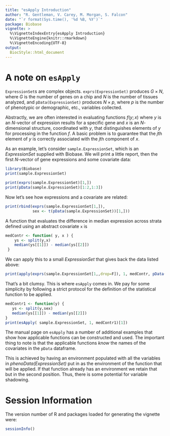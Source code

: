 ```yaml
---
title: "esApply Introduction"
author: "R. Gentleman, V. Carey, M. Morgan, S. Falcon"
date: "`r format(Sys.time(), '%d %B, %Y')`"
package: Biobase
vignette: >
  %\VignetteIndexEntry{esApply Introduction}
  %\VignetteEngine{knitr::rmarkdown}
  %\VignetteEncoding{UTF-8}
output:
  BiocStyle::html_document
---
```


# A note on `esApply` {#a-note-on-esapply .unnumbered}

`ExpressionSet`s are complex objects. `exprs(ExpressionSet)` produces $G \times N$, where $G$ is the number of genes on a chip and $N$ is the number of tissues analyzed, and `pData(ExpressionSet)` produces $N \times p$, where $p$ is the number of phenotypic or demographic, etc., variables collected.

Abstractly, we are often interested in evaluating functions $f(y;x)$ where $y$ is an $N$-vector of expression results for a specific gene and $x$ is an $N$-dimensional structure, coordinated with $y$, that distinguishes elements of $y$ for processing in the function $f$. A basic problem is to guarantee that the $j$th element of $y$ is correctly associated with the $j$th component of $x$.

As an example, let's consider `sample.ExpressionSet`, which is an *ExpressionSet* supplied with Biobase. We will print a little report, then the first $N$-vector of gene expressions and some covariate data:

```r
library(Biobase)
print(sample.ExpressionSet)

```

```r
print(exprs(sample.ExpressionSet)[1,])
print(pData(sample.ExpressionSet)[1:2,1:3])
```

Now let's see how expressions and a covariate are related:

```r
print(rbind(exprs(sample.ExpressionSet[1,]),
            sex <- t(pData(sample.ExpressionSet))[1,]))
```

A function that evaluates the difference in median expression across strata defined using an abstract covariate `x` is

```r
medContr <- function( y, x ) {
    ys <- split(y,x)
    median(ys[[1]]) - median(ys[[2]])
 }
```

We can apply this to a small *ExpressionSet* that gives back the data listed above:

```r
print(apply(exprs(sample.ExpressionSet[1,,drop=F]), 1, medContr, pData(sample.ExpressionSet)[["sex"]]))
```

That's a bit clumsy. This is where `esApply` comes in. We pay for some simplicity by following a strict protocol for the definition of the statistical function to be applied.

```r
medContr1 <- function(y) {
   ys <- split(y,sex)
   median(ys[[1]]) - median(ys[[2]])
}
print(esApply( sample.ExpressionSet, 1, medContr1)[1])
```

The manual page on `esApply` has a number of additional examples that show how applicable functions can be constructed and used. The important thing to note is that the applicable functions *know* the names of the covariates in the `pData` dataframe.

This is achieved by having an environment populated with all the variables in *phenoData(ExpressionSet)* put in as the environment of the function that will be applied. If that function already has an environment we retain that but in the second position. Thus, there is some potential for variable shadowing.

# Session Information

The version number of R and packages loaded for generating the vignette were:

```r
sessionInfo()
```
